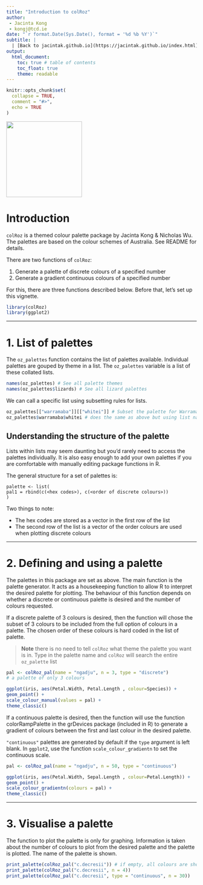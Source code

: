 ```yaml
---
title: "Introduction to colRoz"
author:
 - Jacinta Kong
 - kongj@tcd.ie
date: "`r format.Date(Sys.Date(), format = '%d %b %Y')`"
subtitle: |
  | [Back to jacintak.github.io](https://jacintak.github.io/index.html)
output: 
  html_document:
    toc: true # table of contents
    toc_float: true
    theme: readable
---
```


```r
knitr::opts_chunk$set(
  collapse = TRUE,
  comment = "#>",
  echo = TRUE
)
```

![](images/colRoz_logo_v2.png){height=200}


# Introduction

`colRoz` is a themed colour palette package by Jacinta Kong & Nicholas Wu. The palettes are based on the colour schemes of Australia. See README for details. 

There are two functions of `colRoz`:

1. Generate a palette of discrete colours of a specified number
2. Generate a gradient continuous colours of a specified number

For this, there are three functions described below. Before that, let's set up this vignette.

```r
library(colRoz)
library(ggplot2)
```

***

# 1. List of palettes 

The `oz_palettes` function contains the list of palettes available. Individual palettes are gouped by theme in a list. The `oz_palettes` variable is a list of these collated lists.

```r
names(oz_palettes) # See all palette themes
names(oz_palettes$lizards) # See all lizard palettes
```

We can call a specific list using subsetting rules for lists.

```r
oz_palettes[["warramaba"]][["whitei"]] # Subset the palette for Warramaba whitei, format: [[theme list]][[palette list]]
oz_palettes$warramaba$whitei # does the same as above but using list names
```

## Understanding the structure of the palette

Lists within lists may seem daunting but you'd rarely need to access the palettes individually. It is also easy enough to add your own palettes if you are comfortable with manually editing package functions in R. 

The general structure for a set of palettes is:

```
palette <- list(
pal1 = rbind(c(<hex codes>), c(<order of discrete colours>))
)
```

Two things to note:

* The hex codes are stored as a vector in the first row of the list
* The second row of the list is a vector of the order colours are used when plotting discrete colours

***

# 2. Defining and using a palette

The palettes in this package are set as above. The main function is the palette generator. It acts as a housekeeping function to allow R to interpret the desired palette for plotting. The behaviour of this function depends on whether a discrete or continuous palette is desired and the number of colours requested.

If a discrete palette of 3 colours is desired, then the function will chose the subset of 3 colours to be included from the full option of colours in a palette. The chosen order of these colours is hard coded in the list of palette.

> **Note** there is no need to tell `colRoz` what theme the palette you want is in. Type in the palette name and `colRoz` will search the entire `oz_palette` list

```r
pal <- colRoz_pal(name = "ngadju", n = 3, type = "discrete")
# a palette of only 3 colours

ggplot(iris, aes(Petal.Width, Petal.Length , colour=Species)) +
geom_point() +
scale_colour_manual(values = pal) +
theme_classic()
```

If a continuous palette is desired, then the function will use the function colorRampPalette in the grDevices package (included in R) to generate a gradient of colours between the first and last colour in the desired palette.   

`"continuous"` palettes are generated by default if the  `type` argument is left blank. In `ggplot2`, use the function `scale_colour_gradientn` to set the continuous scale.

```r
pal <- colRoz_pal(name = "ngadju", n = 50, type = "continuous")

ggplot(iris, aes(Petal.Width, Sepal.Length , colour=Petal.Length)) +
geom_point() +
scale_colour_gradientn(colours = pal) +
theme_classic()
```

***

# 3. Visualise a palette

The function to plot the palette is only for graphing. Information is taken about the number of colours to plot from the desired palette and the palette is plotted. The name of the palette is shown.

```r
print_palette(colRoz_pal("c.decresii")) # if empty, all colours are shown
print_palette(colRoz_pal("c.decresii", n = 4))
print_palette(colRoz_pal("c.decresii", type = "continuous", n = 30))
```
